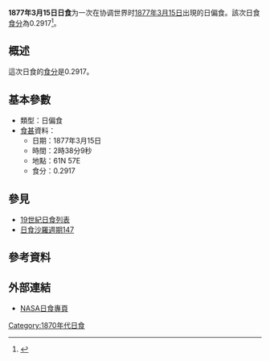 {{Infobox Solar eclipse
| Year        = 1877
| Month       = 3
| Day         = 15
| Type        = 日偏食
| Image       = SE1877Mar15P.gif
| Image size  = 200px
| Image intro = 1877年3月15日日偏食路徑圖
  <!--   日食資料   -->
| Gamma       = 1.3924
| Mag         = 0.2917
| Saros       = [[日食沙羅週期147|147]]
| Saros total = 
| Saros seq   = 
  <!--     食甚     -->
| Duration    = 
| Location    = 
| Coords      = 
| Width       = 
  <!--   開始時間   -->
| Partial     = 
| Start type  = 
| Centre      = 
| Greatest    = 02:38:09
  <!--     倒數     -->
| hour        = 02
| minute      = 38
| second      = 09
| Duration_s  = 
}}
'''1877年3月15日日食'''为一次在协调世界时[[1877年|1877年]][[3月15日|3月15日]]出現的日偏食。該次日食[[食分|食分]]為0.2917<ref name="nasa_catalog_list">{{cite web |url=http://eclipse.gsfc.nasa.gov/SEcat5/SE1801-1900.html |title=Catalog of Solar Eclipses: 1801 to 1900 |language=en |publisher=[[NASA|NASA]] |accessdate=2009-07-26 |archiveurl=https://web.archive.org/web/20150112204733/http://eclipse.gsfc.nasa.gov/SEcat5/SE1801-1900.html |archivedate=2015-01-12 |deadurl=no }}</ref>。

== 概述 ==
這次日食的[[食分|食分]]是0.2917。

== 基本參數 ==
{{NoteUTC}}
* 類型：日偏食
*[[食甚|食甚]]資料：
** 日期：1877年3月15日
** 時間：2時38分9秒 
** 地點：61N 57E
** 食分：0.2917

== 參見 ==
{{日食主題}}
* [[19世紀日食列表|19世紀日食列表]]
* [[日食沙羅週期147|日食沙羅週期147]]

== 參考資料 ==
{{reflist}}

== 外部連結 ==
* [http://eclipse.gsfc.nasa.gov/solar.html NASA日食專頁]{{Wayback|url=http://eclipse.gsfc.nasa.gov/solar.html |date=20190108200537 }}{{en icon}}

{{日食}}

[[Category:1870年代日食|Category:1870年代日食]]


{{Eclipse-stub}}